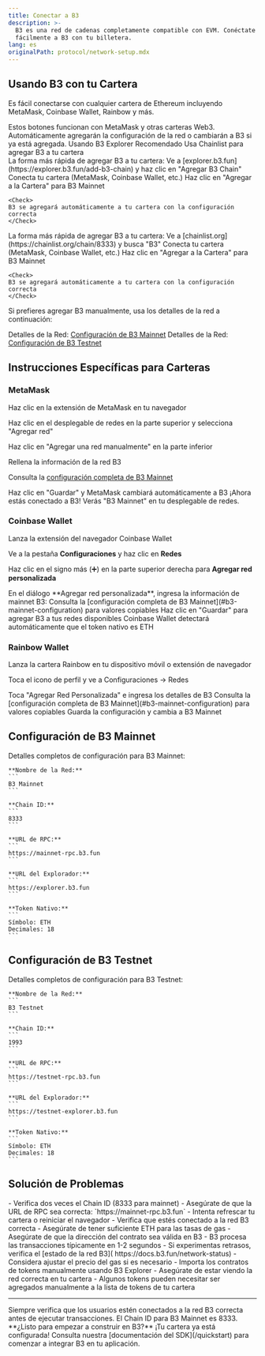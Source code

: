 ```yaml
---
title: Conectar a B3
description: >-
  B3 es una red de cadenas completamente compatible con EVM. Conéctate
  fácilmente a B3 con tu billetera.
lang: es
originalPath: protocol/network-setup.mdx
---
```

## Usando B3 con tu Cartera
Es fácil conectarse con cualquier cartera de Ethereum incluyendo MetaMask, Coinbase Wallet, Rainbow y más.

<Tip>
  Estos botones funcionan con MetaMask y otras carteras Web3. Automáticamente agregarán la configuración de la red o cambiarán a B3 si ya está agregada.
</Tip>

<Card title="Agregar B3 Mainnet" icon="plus" href="https://explorer.b3.fun/add-b3-chain" horizontal>
  Usando B3 Explorer <span className="bg-primary text-white px-2 py-1 rounded-md text-xs ml-2">Recomendado</span>
</Card>
<Card title="Agregar con Chainlist" icon="plus" href="https://chainlist.org/chain/8333" horizontal>
  Usa Chainlist para agregar B3 a tu cartera
</Card>

<br />

<Tabs>
<Tab title="Usando B3 Explorer (Recomendado)">
  La forma más rápida de agregar B3 a tu cartera:
  <Steps>
  <Step title="Visitar B3 Explorer">
    Ve a [explorer.b3.fun](https://explorer.b3.fun/add-b3-chain) y haz clic en "Agregar B3 Chain"
  </Step>
  
  <Step title="Conectar Cartera">
    Conecta tu cartera (MetaMask, Coinbase Wallet, etc.)
  </Step>
  
  <Step title="Agregar Red">
    Haz clic en "Agregar a la Cartera" para B3 Mainnet
    
    <Check>
    B3 se agregará automáticamente a tu cartera con la configuración correcta
    </Check>
  </Step>
  </Steps>
</Tab>

<Tab title="Usando Chainlist">
  La forma más rápida de agregar B3 a tu cartera:
  <Steps>
  <Step title="Visitar Chainlist">
    Ve a [chainlist.org](https://chainlist.org/chain/8333) y busca "B3"
  </Step>
  
  <Step title="Conectar Cartera">
    Conecta tu cartera (MetaMask, Coinbase Wallet, etc.)
  </Step>
  
  <Step title="Agregar Red">
    Haz clic en "Agregar a la Cartera" para B3 Mainnet
    
    <Check>
    B3 se agregará automáticamente a tu cartera con la configuración correcta
    </Check>
  </Step>
  </Steps>
</Tab>

<Tab title="Manualmente">
  Si prefieres agregar B3 manualmente, usa los detalles de la red a continuación:
  
  <Note>Detalles de la Red: [Configuración de B3 Mainnet](#b3-mainnet-configuration)</Note>
  <Note>Detalles de la Red: [Configuración de B3 Testnet](#b3-testnet-configuration)</Note>
</Tab>
</Tabs>

## Instrucciones Específicas para Carteras

### MetaMask

<Steps>
<Step title="Abrir MetaMask">
  Haz clic en la extensión de MetaMask en tu navegador
</Step>

<Step title="Acceder a Redes">Haz clic en el desplegable de redes en la parte superior y selecciona "Agregar red"</Step>

<Step title="Agregar Red Manualmente">Haz clic en "Agregar una red manualmente" en la parte inferior</Step>

<Step title="Ingresar Detalles de B3">
  Rellena la información de la red B3
  
  <Note>Consulta la [configuración completa de B3 Mainnet](#b3-mainnet-configuration)</Note>
</Step>

<Step title="Guardar y Cambiar">
  Haz clic en "Guardar" y MetaMask cambiará automáticamente a B3
  
  <Check>
  ¡Ahora estás conectado a B3! Verás "B3 Mainnet" en tu desplegable de redes.
  </Check>
</Step>
</Steps>

### Coinbase Wallet

<Steps>
<Step title="Abrir Coinbase Wallet">
  Lanza la extensión del navegador Coinbase Wallet
</Step>

<Step title="Navegar a Configuraciones">Ve a la pestaña **Configuraciones** y haz clic en **Redes**</Step>

<Step title="Agregar Red Personalizada">Haz clic en el signo más (➕) en la parte superior derecha para **Agregar red personalizada**</Step>

<Step title="Configurar Red B3">
  En el diálogo **Agregar red personalizada**, ingresa la información de mainnet B3:
  <Note>Consulta la [configuración completa de B3 Mainnet](#b3-mainnet-configuration) para valores copiables</Note>
</Step>

<Step title="Guardar Configuración">
  Haz clic en "Guardar" para agregar B3 a tus redes disponibles
  
  <Tip>
  Coinbase Wallet detectará automáticamente que el token nativo es ETH
  </Tip>
</Step>
</Steps>

### Rainbow Wallet

<Steps>
<Step title="Abrir Rainbow">
  Lanza la cartera Rainbow en tu dispositivo móvil o extensión de navegador
</Step>

<Step title="Acceder a Configuraciones">Toca el icono de perfil y ve a Configuraciones → Redes</Step>

<Step title="Agregar Red Personalizada">
  Toca "Agregar Red Personalizada" e ingresa los detalles de B3
  <Note>Consulta la [configuración completa de B3 Mainnet](#b3-mainnet-configuration) para valores copiables</Note>
</Step>

<Step title="Conectar a B3">
  Guarda la configuración y cambia a B3 Mainnet
</Step>
</Steps>

## Configuración de B3 Mainnet
<Card title="B3 Mainnet" icon="globe" id="b3-mainnet-config">
    Detalles completos de configuración para B3 Mainnet:

    **Nombre de la Red:**
    ```
    B3 Mainnet
    ```

    **Chain ID:**
    ```
    8333
    ```

    **URL de RPC:**
    ```
    https://mainnet-rpc.b3.fun
    ```

    **URL del Explorador:**
    ```
    https://explorer.b3.fun
    ```

    **Token Nativo:**
    ```
    Símbolo: ETH
    Decimales: 18
    ```
  </Card>

## Configuración de B3 Testnet
<Card title="B3 Testnet" icon="flask" id="b3-testnet-config">
    Detalles completos de configuración para B3 Testnet:

    **Nombre de la Red:**
    ```
    B3 Testnet
    ```

    **Chain ID:**
    ```
    1993
    ```

    **URL de RPC:**
    ```
    https://testnet-rpc.b3.fun
    ```

    **URL del Explorador:**
    ```
    https://testnet-explorer.b3.fun
    ```

    **Token Nativo:**
    ```
    Símbolo: ETH
    Decimales: 18
    ```
  </Card>


## Solución de Problemas

<AccordionGroup>
<Accordion title="La red no aparece en la cartera">
  - Verifica dos veces el Chain ID (8333 para mainnet)
  - Asegúrate de que la URL de RPC sea correcta: `https://mainnet-rpc.b3.fun`
  - Intenta refrescar tu cartera o reiniciar el navegador
</Accordion>

<Accordion title="Transacciones fallando">
  - Verifica que estés conectado a la red B3 correcta - Asegúrate de tener suficiente ETH para las tasas de gas - Asegúrate de que la dirección del contrato sea válida en B3
</Accordion>

<Accordion title="Velocidades de transacción lentas">
  - B3 procesa las transacciones típicamente en 1-2 segundos - Si experimentas retrasos, verifica el [estado de la red B3](
  https://docs.b3.fun/network-status) - Considera ajustar el precio del gas si es necesario
</Accordion>

<Accordion title="No puedo ver mis tokens">
  - Importa los contratos de tokens manualmente usando B3 Explorer
  - Asegúrate de estar viendo la red correcta en tu cartera
  - Algunos tokens pueden necesitar ser agregados manualmente a la lista de tokens de tu cartera
</Accordion>
</AccordionGroup>

---

<Warning>
  Siempre verifica que los usuarios estén conectados a la red B3 correcta antes de ejecutar transacciones. El Chain ID para B3
  Mainnet es 8333.
</Warning>

<Check>
  **¿Listo para empezar a construir en B3?** ¡Tu cartera ya está configurada! Consulta nuestra [documentación del SDK](/quickstart) para
  comenzar a integrar B3 en tu aplicación.
</Check>
